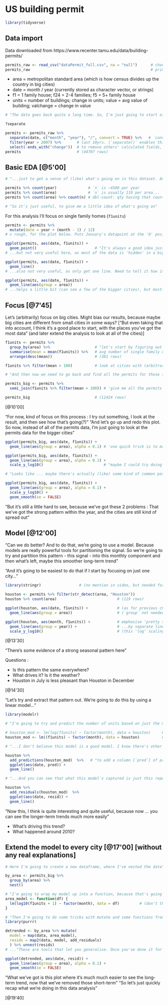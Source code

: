 # US building permit

```r
library(tidyverse)
```


## Data import

Data downloaded from https://www.recenter.tamu.edu/data/building-permits/

```r
permits_raw <- read_csv("dataPermit_full.csv", na = "null")      # change any "null" to "NA"
permits_raw                                                      # print data, to look at
```

* area = metropolitan standard area (which is how census divides up the country in big cities)
* date = month / year (currently stored as character vector, or strings)
* f1 = 1 family house; f24 = 2-4 families; f5 = 5+ family house
* units = number of buildings; change in units; value = avg value of building; valchange = change in value

```r
# "The data goes back quite a long time. So, I'm just going to start off by looking at the last 10 years of data" ... "If I want to filter by year, I really need a `year` variable first"

?separate

permits <- permits_raw %>%
  separate(date, c("month", "year"), "/", convert = TRUE) %>%   # `convert` gets m&y as integers
  filter(year > 2007) %>%       # last 10yrs. (`separate()` enables this filter, with a `year`)
  select(-ends_with("change"))  # to remove others' calculated fields, in case they are wrong
permits                         # (44707 rows)
```


## Basic EDA [@5'00]

```r
# "...just to get a sense of (like) what's going on in this dataset. And a really useful tool for that is just a `count()`"...

permits %>% count(year)              # `n` is ~4500 per year
permits %>% count(area)              # `n` is usually 119 per area...
permits %>% count(area) %>% count(n) # dbl-count: qty having that count of area. [useful trick]

# "So it's just useful, to give me a little idea of what's going on"
```

For this analysis I'll focus on single family homes (`f1units`)

```r
permits <- permits %>%
  mutate(date = year + (month - 1) / 12)
# v rough, for the plot below. Puts January's datapoint at the '0' position, etc

ggplot(permits, aes(date, f1units)) +
  geom_point()                          # "It's always a good idea just to start out with points"
# ...but not very useful here, as most of the data is 'hidden' in a big black blob at the bottom

ggplot(permits, aes(date, f1units)) +
  geom_line()
# ...also not very useful, as only get one line. Need to tell it how it's grouped...

ggplot(permits, aes(date, f1units)) +
  geom_line(aes(group = area))
# ...helps a little bit (can see a few of the bigger cities), but mostly big black blob again
```


## Focus [@7'45]

Let's (arbitrarily) focus on big cities. Might bias our results, because maybe big cities are different from small cities in some ways? ["But even taking that into account, I think it's a good place to start, with the places you've got the most data" (and later extend the analysis to look at all of the cities)]

```r
f1units <- permits %>%
  group_by(area) %>%                    # "let's start by figuring out which are the big cities"
  summarise(mean = mean(f1units)) %>%   # avg number of single family dwellings built each month
  arrange(desc(mean))                   # (381 rows)

f1units %>% filter(mean > 100)          # look at cities with (arbitrarily) >100 permits/mth

# "And then now we need to go back and find all the permits for those (96) cities. And I'm going to do that with a `semi_join`..."

permits_big <- permits %>%
  semi_join(f1units %>% filter(mean > 100)) # 'give me all the permits that match these cities'

permits_big                             # (11424 rows)
```

[@10'00]

"For now, kind of focus on this process : I try out something, I look at the result, and then see how that's going(?)"
"And let's go up and redo this plot. So now, instead of all of the permits data, I'm just going to look at the permits data for the bigger cities"

```r
ggplot(permits_big, aes(date, f1units)) +
  geom_line(aes(group = area), alpha = 0.1) # 'one quick trick is to make the lines transparent'

ggplot(permits_big, aes(date, f1units)) +
  geom_line(aes(group = area), alpha = 0.1) +
  scale_y_log10()                           # "maybe I could try doing a log10 transformation"

# "Looks like ... maybe there's actually (like) some kind of common pattern going on within a year. And then maybe there's some sort of common long-term trends. One easy way to make those long-term trends a little easier to see is to add on a smoothed line"...

ggplot(permits_big, aes(date, f1units)) +
  geom_line(aes(group = area), alpha = 0.1) +
  scale_y_log10() +
  geom_smooth(se = FALSE)
```

"But it's still a little hard to see, because we've got these 2 problems : That we've got the strong pattern within the year, and the cities are still kind of spread out"


## Model [@12'00]

"Can we do better? And to do that, we're going to use a model. Because models are really powerful tools for partitioning the signal. So we're going to try and partition this pattern - this signal - into this monthly component and then what's left, maybe this smoother long-term trend"

"And it's going to be easiest to do that if I start by focusing on just one city..."

```r
library(stringr)                 # (no mention in video, but needed for `str_detect`, just below)

houston <- permits %>% filter(str_detect(area, "Houston"))
houston %>% count(area)                           # (119 rows)

ggplot(houston, aes(date, f1units)) +             # (as for previous chunk, but just Houston)
  geom_line(aes(group = area))                    # (`group` not needed here)

ggplot(houston, aes(month, f1units)) +            # emphasise 'pretty strong seasonal trend'...
  geom_line(aes(group = year)) +                  # ...by separate line for each year
  scale_y_log10()                                 # (this 'log' scaling isn't helpful this time)
```

[@13'30]

"There's some evidence of a strong seasonal pattern here"

Questions :

* Is this pattern the same everywhere?
* What drives it? Is it the weather?
* Houston in July is less pleasant than Houston in December

[@14'30]

"Let's try and extract that pattern out. We're going to do this by using a linear model..."

```r
library(modelr)

# "I'm going to try and predict the number of units based on just the month. And I'm going to treat that month, rather than a continuous value [sic], but as a categorical variable"...

# houston_mod <- lm(log(f1units) ~ factor(month), data = houston)     # create a model of Houston
houston_mod <- lm((f1units) ~ factor(month), data = houston)          # (`log` wasn't helpful)

# "...I don't believe this model is a good model. I know there's other stuff going on here. I'm just using it as a way to (kind of) partition the signal into this monthly effect" [@15'04]

houston %>%
  add_predictions(houston_mod)  %>%   # "to add a column [`pred`] of predictions to my dataframe"
  ggplot(aes(date, pred)) +
  geom_line()

# "...And you can see that what this model's captured is just this repeating seasonal pattern" [WHY IS IT OK TO USE lm() for a cyclical pattern?] ... "What might be more useful is to look at the residuals from the model" [@16'00]...

houston %>%
  add_residuals(houston_mod)  %>%
  ggplot(aes(date, resid)) +
  geom_line()
```

"Now this, I think is quite interesting and quite useful, because now ... you can see the longer-term trends much more easily"

* What's driving this trend?
* What happened around 2010?

## Extend the model to every city [@17'00] [without any real explanations]

```r
# Here I'm going to create a new dataframe, where I've nested the data" ... "This is just (kind of) a useful data structure for the data that we're working with"

by_area <- permits_big %>%
  group_by(area) %>%
  nest()

# "I'm going to wrap my model up into a function, because that's going to make it easier to apply"...
area_model <- function(df) {
  lm(log10(f1units + 1) ~ factor(month), data = df)         # (don't think `+1` is needed)
}

# "Then I'm going to do some tricks with mutate and some functions from the **purrr** package"...
library(purrr)

detrended <- by_area %>% mutate(
  model = map(data, area_model),
  resids = map2(data, model, add_residuals)
  ) %>% unnest(resids)
# ..."These are tools that let you generalise. Once you've done it for one area, how you can do it for all areas. And I'm just going to skim over that for now" [@18'00]

ggplot(detrended, aes(date, resid)) +
  geom_line(aes(group = area), alpha = 0.1) +
  geom_smooth(se = FALSE)

```

"What we've got is this plot where it's much much easier to see the long-term trend, now that we've removed those short-term"
"So let's just quickly recap what we're doing in this data analysis"

[@19'40]






